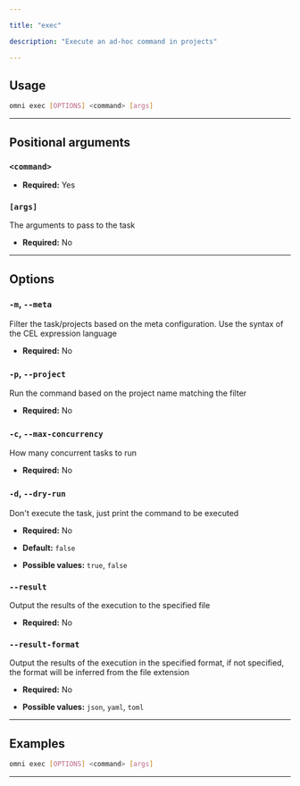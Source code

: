 ```yaml
---

title: "exec"

description: "Execute an ad-hoc command in projects"

---
```




## Usage

```bash
omni exec [OPTIONS] <command> [args]
```

---

## Positional arguments

### `<command>`

- **Required:** Yes

### `[args]`

The arguments to pass to the task



- **Required:** No

---

## Options

### `-m`, `--meta`

Filter the task/projects based on the meta configuration. Use the syntax of the CEL expression language



- **Required:** No

### `-p`, `--project`

Run the command based on the project name matching the filter



- **Required:** No

### `-c`, `--max-concurrency`

How many concurrent tasks to run



- **Required:** No

### `-d`, `--dry-run`

Don't execute the task, just print the command to be executed



- **Required:** No

- **Default:** `false`

- **Possible values:** `true`, `false`

### `--result`

Output the results of the execution to the specified file



- **Required:** No

### `--result-format`

Output the results of the execution in the specified format, if not specified, the format will be inferred from the file extension



- **Required:** No

- **Possible values:** `json`, `yaml`, `toml`

---

## Examples

```bash
omni exec [OPTIONS] <command> [args]
```

---